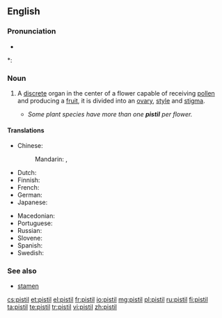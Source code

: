 ==English==
{{wikipedia}}

===Pronunciation===
* {{audio|en-us-pistil.ogg|Audio (US)}}

*: {{rhymes|ɪstəl}}

===Noun===
{{en-noun}}

# {{botany}} A [[discrete]] organ in the center of a flower capable of receiving [[pollen]] and producing a [[fruit]], it is divided into an [[ovary]], [[style]] and [[stigma]].
#* ''Some plant species have more than one '''pistil''' per flower.''

====Translations====
{{trans-top|A discrete unit in the center of a flower which receives the pollen and produces a fruit}}
* Chinese:
*: Mandarin: {{t|cmn|蕊|tr=ruǐ|sc=Hani}} {{qualifier|stamen or pistil}}, {{t|cmn|雌蕊|tr=círuǐ|sc=Hani}}
* Dutch: {{t-|nl|stamper|m}}
* Finnish: {{t+|fi|emi}}
* French: {{t+|fr|pistil|m}}
* German: {{t+|de|Stempel|m}}
* Japanese: {{t+|ja|雌蕊|tr=めしべ, meshibe, しずい, shizui|sc=Jpan}}
{{trans-mid}}
* Macedonian: {{t-|mk|толчник|m|tr=tólčnik}}
* Portuguese: {{t|pt|pistilo|m}}
* Russian: {{t+|ru|пестик|m|tr=péstik}}
* Slovene: {{t+|sl|pestič|m}}
* Spanish: {{t+|es|pistilo|m}}
* Swedish: {{t+|sv|pistill|c}}
{{trans-bottom}}

===See also===
* [[stamen]]

[[cs:pistil]]
[[et:pistil]]
[[el:pistil]]
[[fr:pistil]]
[[io:pistil]]
[[mg:pistil]]
[[pl:pistil]]
[[ru:pistil]]
[[fi:pistil]]
[[ta:pistil]]
[[te:pistil]]
[[tr:pistil]]
[[vi:pistil]]
[[zh:pistil]]